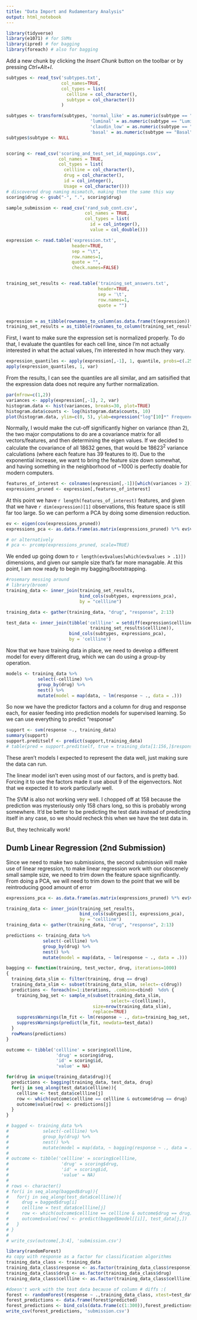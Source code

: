 ```yaml
---
title: "Data Import and Rudamentary Analysis"
output: html_notebook
---
```


```r
library(tidyverse)
library(e1071) # for SVMs
library(ipred) # for bagging
library(foreach) # also for bagging

```

Add a new chunk by clicking the *Insert Chunk* button on the toolbar or by pressing *Ctrl+Alt+I*.
```r
subtypes <- read_tsv('subtypes.txt', 
                     col_names=TRUE,
                     col_types = list(
                       cellline = col_character(),
                       subtype = col_character())
                     )

subtypes <- transform(subtypes, 'normal_like' = as.numeric(subtype == "Normal-like"),
                                'luminal' = as.numeric(subtype == "Luminal"),
                                'claudin_low' = as.numeric(subtype == "Claudin-low"),
                                'basal' = as.numeric(subtype == "Basal"))
subtypes$subtype <- NULL


scoring <- read_csv('scoring_and_test_set_id_mappings.csv', 
                    col_names = TRUE,
                    col_types = list(
                      cellline = col_character(), 
                      drug = col_character(),
                      id = col_integer(),
                      Usage = col_character()))
# discovered drug naming mismatch, making them the same this way
scoring$drug <- gsub("-", ".", scoring$drug)

sample_submission <- read_csv('rand_sub_cont.csv',
                              col_names = TRUE,
                              col_types = list(
                                id = col_integer(),
                                value = col_double()))

expression <- read.table('expression.txt', 
                         header=TRUE, 
                         sep = "\t", 
                         row.names=1,
                         quote = "",
                         check.names=FALSE)


training_set_results <- read.table('training_set_answers.txt',
                                   header=TRUE,
                                   sep = '\t',
                                   row.names=1,
                                   quote = "")


expression = as_tibble(rownames_to_column(as.data.frame(t(expression)), var='cellline'))
training_set_results = as_tibble(rownames_to_column(training_set_results, var='cellline'))
```


First, I want to make sure the expression set is normalized properly.  To do that, I evaluate the quantiles for each cell line, since I'm not actually interested in what the actual values, I'm interested in how much they vary.

```r
expression_quantiles <- apply(expression[,-1], 1, quantile, probs=c(.25,.5, .75))
apply(expression_quantiles, 1, var)
```

From the results, I can see the quantiles are all similar, and am satisified that the expression data does not require any further normalization.


```r
par(mfrow=c(1,2))
variances <- apply(expression[,-1], 2, var)
histogram.data <- hist(variances, breaks=30, plot=TRUE)
histogram.data$counts <- log(histogram.data$counts, 10)
plot(histogram.data, ylim=c(0, 5), ylab=expression("log"[10]*" Frequency"))

```

Normally, I would make the cut-off significantly higher on variance (than 2), the two major computations to do are a covariance matrix for all vectors/features, and then determining the eigen values.  If we decided to calculate the covariance of all 18632 genes, that would be $18623^2$ variance calculations (where each feature has 39 features to it).  Due to the exponential increase, we want to bring the feature size down somewhat, and having something in the neighborhood of ~1000 is perfectly doable for modern computers. 


```r
features_of_interest <- colnames(expression[,-1])[which(variances > 2)]
expressions_pruned <- expression[,features_of_interest]
```

At this point we have `r length(features_of_interest)` features, and given that we have `r dim(expression)[1]` observations, this feature space is still far too large.  So we can perform a PCA by doing some dimension reduction.


```r
ev <- eigen(cov(expressions_pruned))
expressions_pca <- as.data.frame(as.matrix(expressions_pruned) %*% ev$vectors[,1:length(ev$values[which(ev$values > .1)])])

# or alternatively
# pca <- prcomp(expressions_pruned, scale=TRUE)
```

We ended up going down to `r length(ev$values[which(ev$values > .1)])` dimensions, and given our sample size that's far more managable.  At this point, I am now ready to begin my bagging/bootstrapping.

```r
#rosemary messing around
# library(broom)
training_data <- inner_join(training_set_results,
                            bind_cols(subtypes, expressions_pca),
                            by = "cellline")

training_data <- gather(training_data, "drug", "response", 2:13)

```


```r
test_data <- inner_join(tibble('cellline' = setdiff(expression$cellline, 
                                training_set_results$cellline)),     
                        bind_cols(subtypes, expressions_pca), 
                        by = 'cellline')
```



Now that we have training data in place, we need to develop a different model for every different drug, which we can do using a group-by operation.


```r

models <- training_data %>% 
            select(-cellline) %>% 
            group_by(drug) %>% 
            nest() %>% 
            mutate(model = map(data, ~ lm(response ~ ., data = .)))
```

So now we have the predictor factors and a column for drug and response each, for easier feeding into prediction models for supervised learning.  So we can use everything to predict "response"


```r
support <- svm(response ~., training_data)
summary(support)
support.preditself <- predict(support,training_data)
# table(pred = support.preditself, true = training_data[1:156,]$response)
```
These aren't models I expected to represent the data well, just making sure the data can run.

The linear model isn't even using most of our factors, and is pretty bad.  Forcing it to use the factors made it use about 9 of the eigenvectors.  Not that we expected it to work particularly well.

The SVM is also not working very well.  I chopped off at 158 because the prediction was mysteriously only 158 chars long, so this is probably wrong somewhere.  It'd be better to be predicting the test data instead of predicting itself in any case, so we should recheck this when we have the test data in.

But, they technically work!



## Dumb Linear Regression (2nd Submission)

Since we need to make two submissions, the second submission will make use of linear regression, to make linear regression work with our obscenely small sample size, we need to trim down the feature space significantly.  From doing a PCA, we will need to trim down to the point that we will be reintroducing good amount of error


```r
expressions_pca <- as.data.frame(as.matrix(expressions_pruned) %*% ev$vectors[,1:length(ev$values[1:24])])

training_data <- inner_join(training_set_results,
                            bind_cols(subtypes[1], expressions_pca),
                            by = "cellline")
training_data <- gather(training_data, "drug", "response", 2:13)

predictions <- training_data %>%
              select(-cellline) %>%
              group_by(drug) %>%
              nest() %>%
              mutate(model = map(data, ~ lm(response ~ ., data = .)))

```




```r
bagging <- function(training, test_vector, drug, iterations=1000)
{
  training_data_slim <- filter(training, drug == drug)
  training_data_slim <- subset(training_data_slim, select=-c(drug))
  predictions <- foreach(m=1:iterations, .combine=cbind)  %do% {
    training_bag_set <- sample_n(subset(training_data_slim, 
                                        select=-c(cellline)), 
                                 size=nrow(training_data_slim), 
                                 replace=TRUE)
    suppressWarnings(lm_fit <- lm(response ~ ., data=training_bag_set, singular.ok=TRUE))
    suppressWarnings(predict(lm_fit, newdata=test_data))
  }
  rowMeans(predictions)
}

```


```r
outcome <- tibble('cellline' = scoring$cellline,
                   'drug' = scoring$drug,
                   'id' = scoring$id,
                   'value' = NA)

for(drug in unique(training_data$drug)){
  predictions <- bagging(training_data, test_data, drug)
  for(j in seq_along(test_data$cellline)){
    cellline <- test_data$cellline[j]
    row <- which(outcome$cellline == cellline & outcome$drug == drug)
    outcome$value[row] <- predictions[j]
  }
}
```


```r
# bagged <- training_data %>%
#             select(-cellline) %>%
#             group_by(drug) %>%
#             nest() %>%
#             mutate(model = map(data, ~ bagging(response ~ ., data = ., nbagg=1000)))
# 
# outcome <- tibble('cellline' = scoring$cellline, 
#                    'drug' = scoring$drug, 
#                    'id' = scoring$id, 
#                    'value' = NA)
# 
# rows <- character()
# for(i in seq_along(bagged$drug)){
#   for(j in seq_along(test_data$cellline)){
#     drug = bagged$drug[i]
#     cellline = test_data$cellline[j]
#     row <- which(outcome$cellline == cellline & outcome$drug == drug)
#     outcome$value[row] <- predict(bagged$model[[i]], test_data[j,])
#   }
# }
# 
# write_csv(outcome[,3:4], 'submission.csv')

```

```r
library(randomForest)
#a copy with response as a factor for classification algorithms
training_data_class <- training_data
training_data_class$response <- as.factor(training_data_class$response)
training_data_class$drug <- as.factor(training_data_class$drug)
training_data_class$cellline <- as.factor(training_data_class$cellline)

#doesn't work with the test data because of column # diffs :(
forest <- randomForest(response ~ .,training_data_class, xtest=test_data)
forest_predictions <- data.frame(forest$predicted)
forest_predictions <- bind_cols(data.frame(c(1:300)),forest_predictions)
write_csv(forest_predictions, 'submission.csv')
```